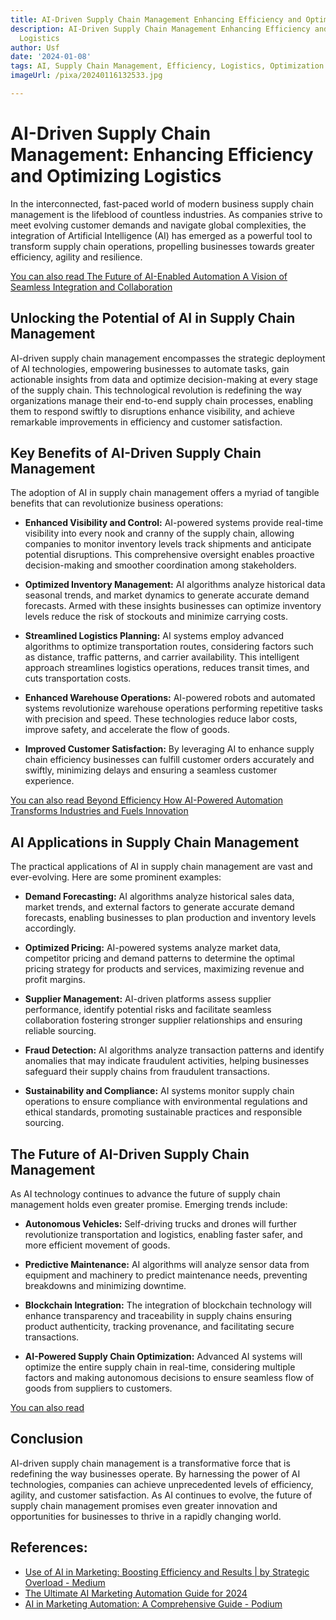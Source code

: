 ```yaml
---
title: AI-Driven Supply Chain Management Enhancing Efficiency and Optimizing Logistics
description: AI-Driven Supply Chain Management Enhancing Efficiency and Optimizing
  Logistics
author: Usf
date: '2024-01-08'
tags: AI, Supply Chain Management, Efficiency, Logistics, Optimization
imageUrl: /pixa/20240116132533.jpg

---
```

# AI-Driven Supply Chain  Management: Enhancing Efficiency and Optimizing Logistics

In the interconnected, fast-paced world of modern business supply chain management is the  lifeblood of countless industries. As companies strive to meet evolving customer demands and navigate global complexities, the integration of Artificial  Intelligence  (AI) has emerged  as a powerful tool to transform supply chain  operations, propelling businesses towards greater efficiency, agility and  resilience.

[You can also read The Future of AI-Enabled Automation A Vision of Seamless Integration and Collaboration](The%20Future%20of%20AI-Enabled%20Automation%20A%20Vision%20of%20Seamless%20Integration%20and%20Collaboration)


##  Unlocking the Potential of  AI in Supply Chain Management

AI-driven supply chain management encompasses  the strategic deployment of AI technologies,  empowering  businesses to  automate tasks, gain actionable insights from data and optimize decision-making at every stage of the supply chain. This technological revolution is redefining  the way organizations manage their end-to-end supply chain processes, enabling them to respond swiftly to disruptions enhance visibility, and achieve remarkable improvements  in efficiency and customer satisfaction.

## Key Benefits of AI-Driven Supply Chain  Management

The adoption of  AI in  supply chain management offers a  myriad of tangible benefits that can revolutionize business operations:

*  **Enhanced Visibility and Control:** AI-powered systems provide real-time visibility into every nook  and  cranny of the supply chain, allowing companies to monitor inventory levels track shipments and anticipate potential disruptions. This comprehensive oversight enables proactive decision-making and  smoother coordination among stakeholders.

* **Optimized Inventory Management:** AI algorithms analyze historical data seasonal trends, and market dynamics to generate accurate demand forecasts. Armed with these insights businesses can optimize inventory levels reduce the risk of stockouts and minimize carrying costs.

* **Streamlined Logistics Planning:**  AI systems employ advanced algorithms to optimize transportation routes, considering factors such as distance, traffic patterns, and carrier  availability. This intelligent approach streamlines  logistics operations, reduces transit times, and cuts transportation costs.

* **Enhanced Warehouse Operations:** AI-powered robots and automated systems revolutionize warehouse operations performing repetitive tasks with  precision  and speed. These technologies reduce labor costs, improve safety, and accelerate the flow of goods.

* **Improved Customer Satisfaction:** By leveraging AI to  enhance supply chain efficiency businesses can fulfill customer orders accurately and swiftly,  minimizing delays and  ensuring a seamless  customer  experience.

[You  can also read  Beyond Efficiency How AI-Powered Automation Transforms Industries and Fuels  Innovation](Beyond%20Efficiency%20How%20AI-Powered%20Automation%20Transforms%20Industries%20and%20Fuels%20Innovation)


## AI Applications in Supply Chain Management

The practical applications of AI in supply chain management are vast and ever-evolving. Here are some prominent examples:

* **Demand Forecasting:** AI algorithms analyze historical sales data, market trends,  and external factors  to generate accurate demand forecasts, enabling businesses to plan production and  inventory levels accordingly.

* **Optimized Pricing:** AI-powered systems  analyze market data, competitor pricing  and demand patterns  to determine the optimal pricing strategy for products and services,  maximizing revenue and profit  margins.

* **Supplier Management:** AI-driven platforms assess supplier performance, identify potential risks and facilitate seamless collaboration fostering stronger supplier relationships and ensuring reliable sourcing.

* **Fraud Detection:** AI algorithms analyze  transaction patterns and identify anomalies that may indicate  fraudulent activities, helping businesses safeguard their supply chains from  fraudulent transactions.

* **Sustainability and Compliance:** AI systems  monitor supply chain operations to ensure compliance with environmental regulations and ethical standards, promoting sustainable practices and responsible sourcing.

## The  Future of  AI-Driven Supply Chain Management

As AI technology continues to advance the future  of supply chain management holds even greater  promise. Emerging trends include:

* **Autonomous Vehicles:** Self-driving trucks and drones will  further revolutionize transportation  and logistics, enabling faster safer, and more efficient movement  of goods.

* **Predictive Maintenance:** AI algorithms will analyze sensor  data from equipment and machinery to predict maintenance needs, preventing breakdowns and minimizing downtime.

*  **Blockchain Integration:** The integration of blockchain technology will  enhance transparency and traceability in supply chains ensuring product authenticity, tracking provenance, and facilitating secure transactions.

* **AI-Powered Supply Chain  Optimization:**  Advanced AI systems will optimize the entire supply chain in real-time, considering multiple factors and making autonomous decisions to ensure seamless flow of goods from suppliers to  customers.

[You can also read ]()


## Conclusion

AI-driven supply chain management is  a transformative force that is redefining the way businesses operate.  By  harnessing the power of  AI  technologies, companies can achieve unprecedented levels of efficiency, agility, and customer satisfaction. As AI continues to evolve, the future of supply chain management promises even greater innovation and opportunities for businesses  to  thrive in a rapidly changing world.

## References:
- [Use of AI in Marketing: Boosting Efficiency and Results | by Strategic Overload - Medium](https://medium.com/@strategicoverload/use-of-ai-in-marketing-boosting-efficiency-and-results-a04a1d675d33)
- [The Ultimate AI Marketing Automation Guide for 2024](https://influencermarketinghub.com/ai-marketing-automation/)
- [AI in Marketing Automation: A Comprehensive Guide - Podium](https://www.podium.com/article/ai-in-marketing-automation/)
